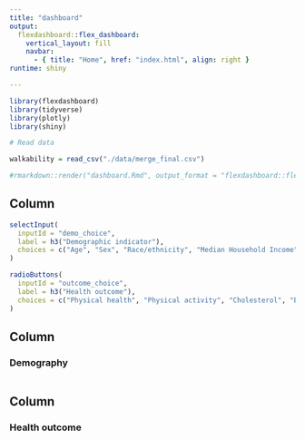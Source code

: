 ```yaml
---
title: "dashboard"
output: 
  flexdashboard::flex_dashboard:
    vertical_layout: fill
    navbar:
      - { title: "Home", href: "index.html", align: right }
runtime: shiny

---
```


```r
library(flexdashboard)
library(tidyverse)
library(plotly)
library(shiny)

# Read data

walkability = read_csv("./data/merge_final.csv")

#rmarkdown::render("dashboard.Rmd", output_format = "flexdashboard::flex_dashboard")

```

Column {.sidebar}
-----------------------------------------------------------------------

```r
selectInput(
  inputId = "demo_choice",
  label = h3("Demographic indicator"), 
  choices = c("Age", "Sex", "Race/ethnicity", "Median Household Income")
) 

radioButtons(
  inputId = "outcome_choice",
  label = h3("Health outcome"),
  choices = c("Physical health", "Physical activity", "Cholesterol", "Blood pressure", "Mental health")
)

```

Column {data-width=500}
-----------------------------------------------------------------------

### Demography

```r

```

Column {data-width=500}
-----------------------------------------------------------------------

### Health outcome

```r

```


